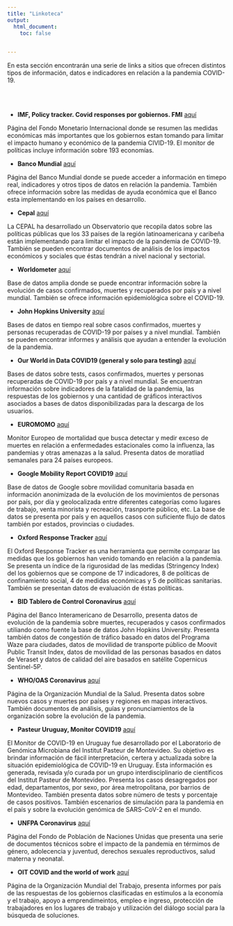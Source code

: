 ```yaml
---
title: "Linkoteca"
output:
  html_document:
    toc: false
 

---
```


En esta sección encontrarán una serie de links a sitios que ofrecen distintos tipos de información, datos e indicadores en relación a la pandemia COVID-19. 

<br />
    <br />
    
    
- __IMF, Policy tracker. Covid responses por gobiernos. FMI__ [aquí](https://www.imf.org/en/Topics/imf-and-covid19/Policy-Responses-to-COVID-19)

Página del Fondo Monetario Internacional donde se resumen las medidas económicas más importantes que los gobiernos estan tomando para limitar el impacto humano y económico de la pandemia CIVID-19. El monitor de políticas incluye información sobre 193 economías. 

- __Banco Mundial__ [aquí](https://www.worldbank.org/en/who-we-are/news/coronavirus-covid19)

Página del Banco Mundial donde se puede acceder a información en timepo real, indicadores y otros tipos de datos en relación la pandemia. También ofrece información sobre las medidas de ayuda económica que el Banco esta implementando en los países en desarrollo. 

- __Cepal__ [aquí](https://www.cepal.org/es/temas/covid-19)

La CEPAL ha desarrollado un Observatorio que recopila datos sobre las políticas públicas que los 33 países de la región latinoamericana y caribeña están implementando para limitar el impacto de la pandemia de COVID-19. También se pueden encontrar documentos de análisis de los impactos económicos y sociales que éstas tendrán a nivel nacional y sectorial.

- __Worldometer__ [aquí](https://www.worldometers.info/coronavirus/)

Base de datos amplia donde se puede encontrar información sobre la evolución de casos confirmados, muertes y recuperados por país y a nivel mundial. También se ofrece información epidemiológica sobre el COVID-19. 

- __John Hopkins University__ [aquí](https://coronavirus.jhu.edu/)

Bases de datos en tiempo real sobre casos confirmados, muertes y personas recuperadas de COVID-19 por países y a nivel mundial. También se pueden encontrar informes y análisis que ayudan a entender la evolución de la pandemia. 

- __Our World in Data COVID19 (general y solo para testing)__ [aquí](https://ourworldindata.org/coronavirus)

Bases de datos sobre tests, casos confirmados, muertes y personas recuperadas de COVID-19 por país y a nivel mundial. Se encuentran información sobre indicadores de la fatalidad de la pandemia, las respuestas de los gobiernos y una cantidad de gráficos interactivos asociados a bases de datos disponibilizadas para la descarga de los usuarios.  

- __EUROMOMO__ [aquí](https://www.euromomo.eu)

Monitor Europeo de mortalidad que busca detectar y medir exceso de muertes en relación a enfermedades estacionales como la influenza, las pandemias y otras amenazas a la salud. Presenta datos de moratliad semanales para 24 países europeos. 

- __Google Mobility Report COVID19__ [aquí](https://www.google.com/covid19/mobility/)

Base de datos de Google sobre movilidad comunitaria basada en información anonimizada de la evolución de los movimientos de personas por país, por día y geolocalizada entre diferentes categorías como lugares de trabajo, venta minorista y recreación, trasnporte público, etc. La base de datos se presenta por país y en aquellos casos con suficiente flujo de datos también por estados, provincias o ciudades. 

- __Oxford Response Tracker__ [aquí](https://www.bsg.ox.ac.uk/research/research-projects/coronavirus-government-response-tracker)

El Oxford Response Tracker es una herramienta que permite comparar las medidas que los gobiernos han venido tomando en relación a la pandemia. Se presenta un índice de la rigurosidad de las medidas (Stringency Index) del los gobiernos que se compone de 17 indicadores, 8 de políticas de confinamiento social, 4 de medidas económicas y 5 de políticas sanitarias. También se presentan datos de evaluación de éstas políticas. 

- __BID Tablero de Control Coronavirus__ [aquí](https://www.iadb.org/es/coronavirus)

Página del Banco Interamericano de Desarrollo, presenta datos de evolución de la pandemia sobre muertes, recuperados y casos confirmados utiliando como fuente la base de datos John Hopkins University. Presenta también datos de congestión de tráfico basado en datos del Programa Waze para ciudades, datos de movilidad de transporte público de Moovit Public Transit Index, datos de movilidad de las personas basados en datos de Veraset y datos de calidad del aire basados en satélite Copernicus Sentinel-5P. 

- __WHO/OAS Coronavirus__ [aquí](https://www.who.int/emergencies/diseases/novel-coronavirus-2019)

Página de la Organización Mundial de la Salud. Presenta datos sobre nuevos casos y muertes por países y regiones en mapas interactivos. También documentos de análisis, guías y pronunciamientos de la organización sobre la evolución de la pandemia.

- __Pasteur Uruguay, Monitor COVID19__ [aquí](http://pasteur.uy/monitor-covid-19/)

El Monitor de COVID-19 en Uruguay fue desarrollado por el Laboratorio de Genómica Microbiana del Institut Pasteur de Montevideo. Su objetivo es brindar información de fácil interpretación, certera y actualizada sobre la situación epidemiológica de COVID-19 en Uruguay. Esta información es generada, revisada y/o curada por un grupo interdisciplinario de científicos del Institut Pasteur de Montevideo. Presenta los casos desagregados por edad, departamentos, por sexo, por área metropolitana, por barrios de Montevideo. También presenta datos sobre número de tests y porcentaje de casos positivos. También escenarios de simulación para la pandemia en el país y sobre la evolución genómica de SARS-CoV-2 en el mundo.

- __UNFPA Coronavirus__ [aquí](https://www.unfpa.org/es/COVID19)

Página del Fondo de Población de Naciones Unidas que presenta una serie de documentos técnicos sobre el impacto de la pandemia en térmimos de género, adolecencia y juventud, derechos sexuales reproductivos, salud materna y neonatal. 

- __OIT COVID and the world of work__ [aquí](https://www.ilo.org/global/topics/coronavirus/lang--en/index.htm)

Página de la Organización Mundial del Trabajo, presenta informes por país de las respuestas de los gobiernos clasificadas en estímulos a la economía y el trabajo, apoyo a emprendimeintos, empleo e ingreso, protección de trabajadores en los lugares de trabajo y utilización del diálogo social para la búsqueda de soluciones.











